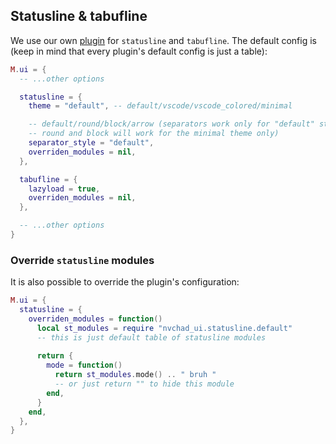 ## Statusline & tabufline 

We use our own [plugin](https://github.com/NvChad/ui) for `statusline` and `tabufline`. The default config is (keep in mind that every plugin's default config is just a table):

```lua
M.ui = {
  -- ...other options

  statusline = {
    theme = "default", -- default/vscode/vscode_colored/minimal

    -- default/round/block/arrow (separators work only for "default" statusline theme;
    -- round and block will work for the minimal theme only)
    separator_style = "default",
    overriden_modules = nil,
  },

  tabufline = {
    lazyload = true,
    overriden_modules = nil,
  },

  -- ...other options
}
```

### Override `statusline` modules 

It is also possible to override the plugin's configuration:

```lua
M.ui = {
  statusline = {
    overriden_modules = function()
      local st_modules = require "nvchad_ui.statusline.default"
      -- this is just default table of statusline modules
  
      return {
        mode = function()
          return st_modules.mode() .. " bruh " 
          -- or just return "" to hide this module
        end,
      }
    end,
  },
}
```
<br/>

It is recommended to check the list of modules in [our `statusline` modules file](https://github.com/NvChad/ui/blob/main/lua/nvchad_ui/statusline/modules.lua). In the above code, you can see that we want to print "bruh" next to the mode module, in the statusline. In order to add highlight group to your text, do:

```lua
"#BruhHl%" .. " bruh " -- the highlight group here is BruhHl
```

### Override `tabufline` modules

The configuration for overriding `tabufline` is the same as in `statusline`:

```lua
M.ui = {
  tabufline = {
     overriden_modules = function()
       local modules = require "nvchad_ui.tabufline.modules"
  
       return {
         buttons = function()
           return modules.buttons() .. " my button "
         end,
         -- or buttons = "" , this will hide the buttons
       }
     end,
  },
}
```

<br/>

Again, check the list of modules in [our tabufline modules file](https://github.com/NvChad/ui/blob/main/lua/nvchad_ui/tabufline/modules.lua).
